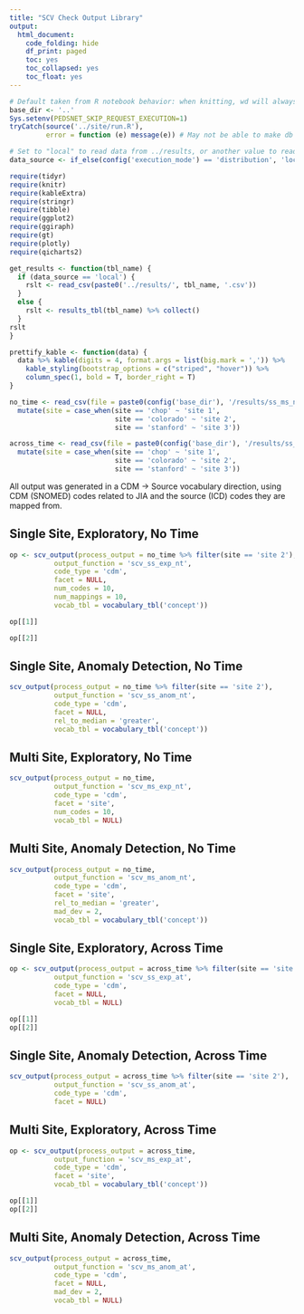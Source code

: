 ```yaml
---
title: "SCV Check Output Library"
output:
  html_document:
    code_folding: hide
    df_print: paged
    toc: yes
    toc_collapsed: yes
    toc_float: yes
---
```


```r
# Default taken from R notebook behavior: when knitting, wd will always be location of notebook
base_dir <- '..'
Sys.setenv(PEDSNET_SKIP_REQUEST_EXECUTION=1)
tryCatch(source('../site/run.R'),
         error = function (e) message(e)) # May not be able to make db connection

# Set to "local" to read data from ../results, or another value to read from db
data_source <- if_else(config('execution_mode') == 'distribution', 'local', 'not_local')

require(tidyr)
require(knitr)
require(kableExtra)
require(stringr)
require(tibble)
require(ggplot2)
require(ggiraph)
require(gt)
require(plotly)
require(qicharts2)

get_results <- function(tbl_name) {
  if (data_source == 'local') {
    rslt <- read_csv(paste0('../results/', tbl_name, '.csv'))
  }
  else {
    rslt <- results_tbl(tbl_name) %>% collect()
  }
rslt
}

prettify_kable <- function(data) {
  data %>% kable(digits = 4, format.args = list(big.mark = ',')) %>%
    kable_styling(bootstrap_options = c("striped", "hover")) %>%
    column_spec(1, bold = T, border_right = T)
}

no_time <- read_csv(file = paste0(config('base_dir'), '/results/ss_ms_nt.csv')) %>%
  mutate(site = case_when(site == 'chop' ~ 'site 1',
                          site == 'colorado' ~ 'site 2',
                          site == 'stanford' ~ 'site 3'))

across_time <- read_csv(file = paste0(config('base_dir'), '/results/ss_ms_at.csv')) %>%
  mutate(site = case_when(site == 'chop' ~ 'site 1',
                          site == 'colorado' ~ 'site 2',
                          site == 'stanford' ~ 'site 3'))

```

All output was generated in a CDM -> Source vocabulary direction, using CDM (SNOMED) codes related to JIA and the source (ICD) codes they are mapped from.

## Single Site, Exploratory, No Time

```r

op <- scv_output(process_output = no_time %>% filter(site == 'site 2'),
           output_function = 'scv_ss_exp_nt',
           code_type = 'cdm',
           facet = NULL,
           num_codes = 10,
           num_mappings = 10,
           vocab_tbl = vocabulary_tbl('concept'))

op[[1]]

op[[2]]

```

## Single Site, Anomaly Detection, No Time

```r

scv_output(process_output = no_time %>% filter(site == 'site 2'),
           output_function = 'scv_ss_anom_nt',
           code_type = 'cdm',
           facet = NULL,
           rel_to_median = 'greater',
           vocab_tbl = vocabulary_tbl('concept'))

```

## Multi Site, Exploratory, No Time

```r

scv_output(process_output = no_time,
           output_function = 'scv_ms_exp_nt',
           code_type = 'cdm',
           facet = 'site',
           num_codes = 10,
           vocab_tbl = NULL)

```

## Multi Site, Anomaly Detection, No Time

```r

scv_output(process_output = no_time,
           output_function = 'scv_ms_anom_nt',
           code_type = 'cdm',
           facet = 'site',
           rel_to_median = 'greater',
           mad_dev = 2,
           vocab_tbl = vocabulary_tbl('concept'))

```

## Single Site, Exploratory, Across Time

```r

op <- scv_output(process_output = across_time %>% filter(site == 'site 2'),
           output_function = 'scv_ss_exp_at',
           code_type = 'cdm',
           facet = NULL,
           vocab_tbl = NULL)

op[[1]]
op[[2]]

```

## Single Site, Anomaly Detection, Across Time

```r

scv_output(process_output = across_time %>% filter(site == 'site 2'),
           output_function = 'scv_ss_anom_at',
           code_type = 'cdm',
           facet = NULL)

```

## Multi Site, Exploratory, Across Time

```r

op <- scv_output(process_output = across_time,
           output_function = 'scv_ms_exp_at',
           code_type = 'cdm',
           facet = 'site',
           vocab_tbl = vocabulary_tbl('concept'))

op[[1]]
op[[2]]

```

## Multi Site, Anomaly Detection, Across Time

```r

scv_output(process_output = across_time,
           output_function = 'scv_ms_anom_at',
           code_type = 'cdm',
           facet = NULL,
           mad_dev = 2,
           vocab_tbl = NULL)

```
